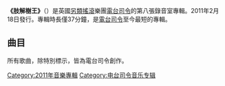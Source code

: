 {{多個問題|
{{Link style|time=2015-12-12T04:12:57+00:00}}
{{expand|time=2011-05-15T09:54:39+00:00}}
{{unreferenced|time=2011-05-15T09:54:39+00:00}}
}}
{{Infobox Album <!-- See Wikipedia:WikiProject_Albums -->
| Name        = 肢解樹王<br />The King of Limbs
| Type        = 專輯
| Artist      = [[電台司令|電台司令]]
| Cover       = The_King_Of_Limbs.jpg
| Released    = 2011年2月18日
| Recorded    = 
| Genre       = [[另類搖滾|另類搖滾]] [[電子音樂|電子音樂]]
| Length      = 37:24
| Label       = 獨立發行
| Producer    = [[:en:Nigel_Godrich|Nigel Godrich]]
| Reviews     =
| Last album  = [[彩虹裡|彩虹裡]]<br>(2007)
| This album  ='''肢解樹王'''<br>(2011)
| Next album  = [[月形池|月形池]]<br/>（2016年）
}}

'''《肢解樹王》'''（{{lang-en|The King of Limbs}}）是英國[[另類搖滾|另類搖滾]]樂團[[電台司令|電台司令]]的第八張錄音室專輯。2011年2月18日發行。專輯時長僅37分鐘，是[[電台司令|電台司令]]至今最短的專輯。

== 曲目 ==
所有歌曲，除特別標示，皆為電台司令創作。

{{Tracklist
| title1 = Bloom
| length1 = 5:15
| title2 = Morning Mr. Magpie
| length2 = 4:41
| title3 = Little by Little
| length3 = 4:27
| title4 = Feral
| length4 = 3:13
| title5 = [[Lotus_Flower_(song)|Lotus Flower]]
| length5 = 5:00
| title6 = Codex
| length6 = 4:47
| title7 = Give Up the Ghost
| length7 = 4:50
| title8 = Separator
| length8 = 5:20
}}


{{Radiohead}}

[[Category:2011年音樂專輯|Category:2011年音樂專輯]]
[[Category:电台司令音乐专辑|Category:电台司令音乐专辑]]